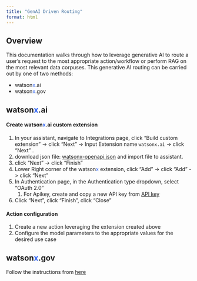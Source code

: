 ```yaml
---
title: "GenAI Driven Routing"
format: html
---
```


## Overview
This documentation walks through how to leverage generative AI to route a user's request to the most appropriate action/workflow or perform RAG on the most relevant data corpuses. This generative AI routing can be carried out by one of two methods:

- watson<span style="color:#2c62f5;">x</span>.ai
- watson<span style="color:#2c62f5;">x</span>.gov

## watson<span style="color:#2c62f5;">x</span>.ai
#### **Create watson<span style="color:#2c62f5;">x</span>.ai custom extension**
1.  In your assistant, navigate to Integrations page, click "Build custom extension" -> click "Next" -> Input Extension name `watsonx.ai` -> click "Next" .
2. download json file: [watsonx-openapi.json](https://github.com/watson-developer-cloud/assistant-toolkit/blob/master/integrations/extensions/starter-kits/language-model-watsonx/watsonx-openapi.json){target="_blank"} and import file to assistant.
3. click "Next" -> click "Finish"
4. Lower Right corner of the watson<span style="color:#2c62f5;">x</span> extension, click "Add" -> click "Add" -> click "Next"
5. In Authentication page, in the Authentication type dropdown, select "OAuth 2.0"
    1. For Apikey, create and copy a new API key from [API key](https://cloud.ibm.com/iam/apikeys){target="_blank"}
6. Click "Next", click "Finish", click "Close"

#### **Action configuration**
1. Create a new action leveraging the extension created above
2. Configure the model parameters to the appropriate values for the desired use case


## watson<span style="color:#2c62f5;">x</span>.gov
Follow the instructions from [here](./watsonx-gov.html)
